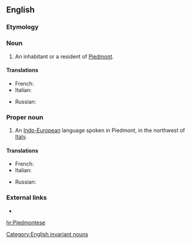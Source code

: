 ==English==
{{wikipedia}}

===Etymology===
{{suffix|Piedmont|ese}}

===Noun===
{{en-noun|Piedmontese}}

# An inhabitant or a resident of [[Piedmont]].

====Translations====
{{trans-top|inhabitant}}
* French: {{t+|fr|Piémontais|m}}
* Italian: {{t+|it|piemontese|m|f}}
{{trans-mid}}
* Russian: {{t|ru|пьемонтец|m}}
{{trans-bottom}}

===Proper noun===
{{en-proper noun}}

# An [[Indo-European]] language spoken in Piedmont, in the northwest of [[Italy]].

====Translations====
{{trans-top|language}}
* French: {{t+|fr|piémontais|m}}
* Italian: {{t+|it|piemontese|m}}
{{trans-mid}}
* Russian: {{t|ru|пьемонтский}}
{{trans-bottom}}

===External links===
* {{ethnologue|code=pms}}

[[Category:English invariant nouns]]

[[hr:Piedmontese]]